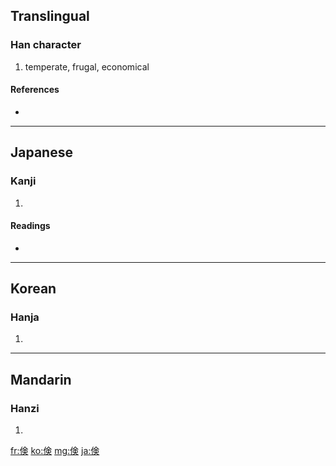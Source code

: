 {{also|儉}}
==Translingual==

===Han character===
{{Han char|rn=9|rad=人|as=08|sn=10|four=|canj=人人一人 (OOMO), X人人一人 (XOOMO)|ids=⿰[[亻]][[㑒]]}}

# temperate, frugal, economical

====References====
* {{Han ref|kx=0109.171|dkj=00823|dj=0233.040|hdz=10181.011|uh=5039|ud=20537}}

----

==Japanese==

===Kanji===
{{ja-kanji|grade=c|rs=人08}}

# {{defn|Japanese}}

====Readings====
* {{ja-readings|on=[[けん]] (ken)|kun=[[つずまやか]] (tsuzumayaka)}}

----

==Korean==

===Hanja===
{{ko-hanja|hangeul=검|rv=geom|mr=kŏm}}

# {{defn|Korean}}

----

==Mandarin==

===Hanzi===
{{cmn-hanzi|pin=[[jiǎn]] ([[jian3]])|wg=chien<sup>3</sup>}}

# {{defn|Mandarin}}

[[fr:倹]]
[[ko:倹]]
[[mg:倹]]
[[ja:倹]]